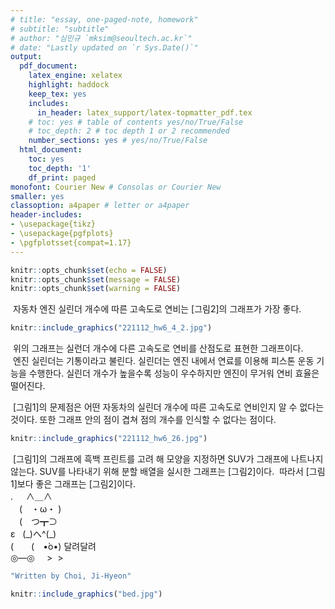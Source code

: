 ---
# title: "essay, one-paged-note, homework"
# subtitle: "subtitle"
# author: "심민규 `mksim@seoultech.ac.kr`"
# date: "Lastly updated on `r Sys.Date()`"
output:
  pdf_document:
    latex_engine: xelatex
    highlight: haddock
    keep_tex: yes
    includes:
      in_header: latex_support/latex-topmatter_pdf.tex
    # toc: yes # table of contents yes/no/True/False
    # toc_depth: 2 # toc depth 1 or 2 recommended
    number_sections: yes # yes/no/True/False
  html_document:
    toc: yes
    toc_depth: '1'
    df_print: paged
monofont: Courier New # Consolas or Courier New
smaller: yes
classoption: a4paper # letter or a4paper
header-includes:
- \usepackage{tikz}
- \usepackage{pgfplots}
- \pgfplotsset{compat=1.17}
---

```{r setup, include=FALSE}
knitr::opts_chunk$set(echo = FALSE)
knitr::opts_chunk$set(message = FALSE)
knitr::opts_chunk$set(warning = FALSE)
```

<!-- \begin{center} -->
<!-- \vspace{100pt} -->
<!-- \includegraphics[height=0.3in]{latex_support/logo_ds.png}  -->
<!-- \end{center} -->

\begin{center}
\begin{Large}
실린더 개수에 따른 연비의 분포\\
\end{Large}
\begin{large}
자동차 종류마다 알아보자
\end{large}
\end{center}
  
\ 자동차 엔진 실린더 개수에 따른 고속도로 연비는 [그림2]의 그래프가 가장 좋다.


```{r, out.height="22%", out.width="100%", fig.align="center"}
knitr::include_graphics("221112_hw6_4_2.jpg")
```
\ 위의 그래프는 실런더 개수에 다른 고속도로 연비를 산점도로 표현한 그래프이다.  
\ 엔진 실린더는 기통이라고 불린다. 실린더는 엔진 내에서 연료를 이용해 피스톤 운동 기능을 수행한다. 실린더 개수가 높을수록 성능이 우수하지만 엔진이 무거워 연비 효율은 떨어진다.  


\ [그림1]의 문제점은 어떤 자동차의 실린더 개수에 따른 고속도로 연비인지 알 수 없다는 것이다. 또한 그래프 안의 점이 겹쳐 점의 개수를 인식할 수 없다는 점이다. 
```{r, out.height="32%", out.width="100%", fig.align="center"}
knitr::include_graphics("221112_hw6_26.jpg")
```
  
 \ [그림1]의 그래프에 흑백 프린트를 고려 해 모양을 지정하면 SUV가 그래프에 나트나지 않는다. SUV를 나타내기 위해 분할 배열을 실시한 그래프는 [그림2]이다.
 \ 따라서 [그림1]보다 좋은 그래프는 [그림2]이다.  
 .ㅤ\   ∧＿∧  
　(　・ω・ )  
　(　つ┳⊃  
ε \  (\_)へ^(\_)  
 (　　(　•̀o•)  달려달려  
 ◎―◎ \ \ \ \ \> \ >    
  




\newpage

```{r, echo=TRUE, results='hide'}
"Written by Choi, Ji-Hyeon"
```

```{r, out.height="10%", out.width="15%", fig.align="left"}
knitr::include_graphics("bed.jpg")
```
